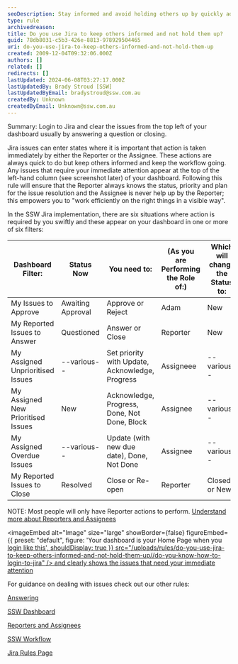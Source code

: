```yaml
---
seoDescription: Stay informed and avoid holding others up by quickly addressing Jira issues that require your attention, ensuring a smooth workflow and keeping reportees updated on status and priorities.
type: rule
archivedreason:
title: Do you use Jira to keep others informed and not hold them up?
guid: 78db8031-c5b3-426e-8813-978929504465
uri: do-you-use-jira-to-keep-others-informed-and-not-hold-them-up
created: 2009-12-04T09:32:06.000Z
authors: []
related: []
redirects: []
lastUpdated: 2024-06-08T03:27:17.000Z
lastUpdatedBy: Brady Stroud [SSW]
lastUpdatedByEmail: bradystroud@ssw.com.au
createdBy: Unknown
createdByEmail: Unknown@ssw.com.au
---
```


Summary: Login to Jira and clear the issues from the top left of your dashboard usually by answering a question or closing.

Jira issues can enter states where it is important that action is taken immediately by either the Reporter or the Assignee. These actions are always quick to do but keep others informed and keep the workflow going.
Any issues that require your immediate attention appear at the top of the left-hand column (see screenshot later) of your dashboard. Following this rule will ensure that the Reporter always knows the status, priority and plan for the issue resolution and the Assignee is never help up by the Reporter; this empowers you to "work efficiently on the right things in a visible way".

In the SSW Jira implementation, there are six situations where action is required by you swiftly and these appear on your dashboard in one or more of six filters:

| **Dashboard Filter:**              | **Status Now**    | **You need to:**                                | **(As you are Performing the Role of:)** | **Which will change the Status to:** |
| ---------------------------------- | ----------------- | ----------------------------------------------- | ---------------------------------------- | ------------------------------------ |
| My Issues to Approve               | Awaiting Approval | Approve or Reject                               | Adam                                     | New                                  |
| My Reported Issues to Answer       | Questioned        | Answer or Close                                 | Reporter                                 | New                                  |
| My Assigned Unprioritised Issues   | --various--       | Set priority with Update, Acknowledge, Progress | Assigneee                                | --various--                          |
| My Assigned New Prioritised Issues | New               | Acknowledge, Progress, Done, Not Done, Block    | Assignee                                 | --various--                          |
| My Assigned Overdue Issues         | --various--       | Update (with new due date), Done, Not Done      | Assignee                                 | --various--                          |
| My Reported Issues to Close        | Resolved          | Close or Re-open                                | Reporter                                 | Closed or New                        |

NOTE: Most people will only have Reporter actions to perform. [Understand more about Reporters and Assignees](/do-you-undertand-the-roles-of-reporters-and-assignees-and-their-responsibilities)


<imageEmbed
  alt="Image"
  size="large"
  showBorder={false}
  figureEmbed={{
    preset: "default",
    figure: 'Your dashboard is your Home Page when you [login like this',
    shouldDisplay: true
  }}
  src="/uploads/rules/do-you-use-jira-to-keep-others-informed-and-not-hold-them-up//do-you-know-how-to-login-to-jira"
/> and clearly shows the issues that need your immediate attention](Urgent.png)

For guidance on dealing with issues check out our other rules:

[Answering](/do-you-know-how-to-answer-a-question-in-jira)

[SSW Dashboard](/do-you-know-how-your-system-dashboard-can-help-you-this-is-the-most-important-feature-in-jira)

[Reporters and Assignees](/do-you-undertand-the-roles-of-reporters-and-assignees-and-their-responsibilities)

[SSW Workflow](/do-you-really-know-what-a-jira-workflow-is)

[Jira Rules Page](/rules-to-better-jira)
